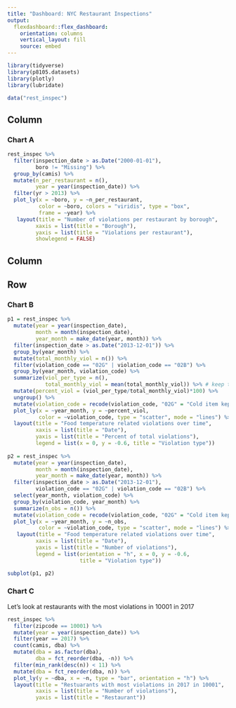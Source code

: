 ```yaml
---
title: "Dashboard: NYC Restaurant Inspections"
output: 
  flexdashboard::flex_dashboard:
    orientation: columns
    vertical_layout: fill
    source: embed
---
```


```r
library(tidyverse)
library(p8105.datasets)
library(plotly)
library(lubridate)

data("rest_inspec")
```

Column {data-width=650, .tabset}
-----------------------------------------------------------------------

### Chart A

```r
rest_inspec %>% 
  filter(inspection_date > as.Date("2000-01-01"),
         boro != "Missing") %>% 
  group_by(camis) %>% 
  mutate(n_per_restaurant = n(),
         year = year(inspection_date)) %>% 
  filter(yr > 2013) %>% 
  plot_ly(x = ~boro, y = ~n_per_restaurant, 
          color = ~boro, colors = "viridis", type = "box",
          frame = ~year) %>% 
   layout(title = "Number of violations per restaurant by borough",
         xaxis = list(title = "Borough"),
         yaxis = list(title = "Violations per restaurant"),
         showlegend = FALSE)
```

Column {data-width=350}
-----------------------------------------------------------------------

Row {data-height=100}
-----------------------------------------------------------------------

### Chart B

```r
p1 = rest_inspec %>% 
  mutate(year = year(inspection_date),
         month = month(inspection_date),
         year_month = make_date(year, month)) %>% 
  filter(inspection_date > as.Date("2013-12-01")) %>% 
  group_by(year_month) %>% 
  mutate(total_monthly_viol = n()) %>% 
  filter(violation_code == "02G" | violation_code == "02B") %>% 
  group_by(year_month, violation_code) %>% 
  summarize(viol_per_type = n(),
            total_monthly_viol = mean(total_monthly_viol)) %>% # keep total violations in the month and violations per violation code
  mutate(percent_viol = (viol_per_type/total_monthly_viol)*100) %>% 
  ungroup() %>% 
  mutate(violation_code = recode(violation_code, "02G" = "Cold item kept too hot", "02B" = "Hot item kept too cold")) %>% 
  plot_ly(x = ~year_month, y = ~percent_viol, 
          color = ~violation_code, type = "scatter", mode = "lines") %>% 
  layout(title = "Food temperature related violations over time",
         xaxis = list(title = "Date"),
         yaxis = list(title = "Percent of total violations"),
         legend = list(x = 0, y = -0.6, title = "Violation type"))
  
p2 = rest_inspec %>% 
  mutate(year = year(inspection_date),
         month = month(inspection_date),
         year_month = make_date(year, month)) %>% 
  filter(inspection_date > as.Date("2013-12-01"),
         violation_code == "02G" | violation_code == "02B") %>% 
  select(year_month, violation_code) %>%
  group_by(violation_code, year_month) %>% 
  summarize(n_obs = n()) %>% 
  mutate(violation_code = recode(violation_code, "02G" = "Cold item kept too hot", "02B" = "Hot item kept too cold")) %>% 
  plot_ly(x = ~year_month, y = ~n_obs, 
          color = ~violation_code, type = "scatter", mode = "lines") %>% 
   layout(title = "Food temperature related violations over time",
         xaxis = list(title = "Date"),
         yaxis = list(title = "Number of violations"),
         legend = list(orientation = "h", x = 0, y = -0.6, 
                       title = "Violation type"))

subplot(p1, p2)
```

### Chart C

Let's look at restaurants with the most violations in 10001 in 2017

```r
rest_inspec %>% 
  filter(zipcode == 10001) %>%
  mutate(year = year(inspection_date)) %>% 
  filter(year == 2017) %>% 
  count(camis, dba) %>% 
  mutate(dba = as.factor(dba), 
         dba = fct_reorder(dba, -n)) %>% 
  filter(min_rank(desc(n)) < 11) %>% 
  mutate(dba = fct_reorder(dba, n)) %>% 
  plot_ly(y = ~dba, x = ~n, type = "bar", orientation = "h") %>% 
  layout(title = "Restuarants with most violations in 2017 in 10001",
         xaxis = list(title = "Number of violations"),
         yaxis = list(title = "Restaurant"))
```

